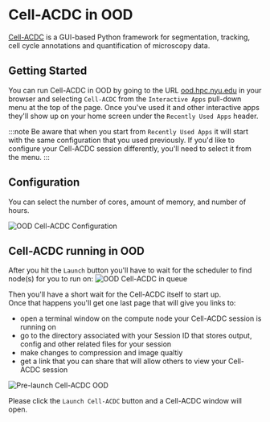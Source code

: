 # Cell-ACDC in OOD

[Cell-ACDC](https://cell-acdc.readthedocs.io) is a GUI-based Python framework for segmentation, tracking, cell cycle annotations and quantification of microscopy data.

## Getting Started
You can run Cell-ACDC in OOD by going to the URL [ood.hpc.nyu.edu](http://ood.hpc.nyu.edu) in your browser and selecting `Cell-ACDC` from the `Interactive Apps` pull-down menu at the top of the page.  Once you've used it and other interactive apps they'll show up on your home screen under the `Recently Used Apps` header.

:::note
Be aware that when you start from `Recently Used Apps` it will start with the same configuration that you used previously.  If you'd like to configure your Cell-ACDC session differently, you'll need to select it from the menu.
:::

## Configuration

You can select the number of cores, amount of memory, and number of hours.

![OOD Cell-ACDC Configuration](./static/ood_cellacdc_config.png)

## Cell-ACDC running in OOD

After you hit the `Launch` button you'll have to wait for the scheduler to find node(s) for you to run on:
![OOD Cell-ACDC in queue](./static/ood_cellacdc_in_queue.png)

Then you'll have a short wait for the Cell-ACDC itself to start up.<br />
Once that happens you'll get one last page that will give you links to:
-   open a terminal window on the compute node your Cell-ACDC session is running on
-   go to the directory associated with your Session ID that stores output, config and other related files for your session
-   make changes to compression and image qualtiy
-   get a link that you can share that will allow others to view your Cell-ACDC session

![Pre-launch Cell-ACDC OOD](./static/ood_cellacdc_prelaunch.png)

Please click the `Launch Cell-ACDC` button and a Cell-ACDC window will open.